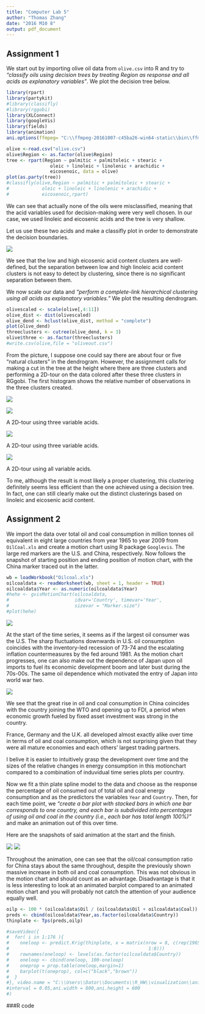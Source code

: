 ```yaml
---
title: "Computer Lab 5"
author: "Thomas Zhang"
date: "2016 M10 8"
output: pdf_document
---
```


## Assignment 1

We start out by importing olive oil data from `olive.csv` into R and try to _"classify oils using decision trees by treating Region as response and all acids as explanatory variables"_. We plot the decision tree below.

```r
library(rpart)
library(partykit)
#library(classifly)
#library(rggobi)
library(XLConnect)
library(googleVis)
library(fields)
library(animation)
ani.options(ffmpeg= "C:\\ffmpeg-20161007-c45ba26-win64-static\\bin\\ffmpeg.exe")

olive <-read.csv("olive.csv")
olive$Region <- as.factor(olive$Region)
tree <- rpart(Region ~ palmitic + palmitoleic + stearic +
                oleic + linoleic + linolenic + arachidic +
                eicosenoic, data = olive)
plot(as.party(tree))
#classifly(olive,Region ~ palmitic + palmitoleic + stearic +
#            oleic + linoleic + linolenic + arachidic +
#            eicosenoic,rpart)
```

We can see that actually none of the oils were misclassified, meaning that the acid variables used for decision-making were very well chosen. In our case, we used linoleic and eicosenic acids and the tree is very shallow.

Let us use these two acids and make a classifly plot in order to demonstrate the decision boundaries.

![](classiflyplot.png)

We see that the low and high eicosenic acid content clusters are well-defined, but the separation between low and high linoleic acid content clusters is not easy to detect by clustering, since there is no significant separation between them.

We now scale our data and _"perform a complete-link hierarchical clustering using all acids as explanatory variables."_ We plot the resulting dendrogram.

```r
olivescaled <- scale(olive[,4:11])
olive_dist <- dist(olivescaled)
olive_dend <- hclust(olive_dist, method = "complete")
plot(olive_dend)
threeclusters <- cutree(olive_dend, k = 3)
olive$three <- as.factor(threeclusters)
#write.csv(olive,file = "oliveout.csv")
```

From the picture, I suppose one could say there are about four or five "natural clusters" in the dendrogram. However, the assignment calls for making a cut in the tree at the height where there are three clusters and performing a 2D-tour on the data colored after these three clusters in RGgobi. The first histogram shows the relative number of observations in the three clusters created.

![](threeclusterscol.png)

![](2dtourpic1.png)

A 2D-tour using three variable acids.

![](2dtourpic2.png)

A 2D-tour using three variable acids.

![](2dtourpic3.png)

A 2D-tour using all variable acids.

To me, although the result is most likely a proper clustering, this clustering definitely seems less efficient than the one achieved using a decision tree. In fact, one can still clearly make out the distinct clusterings based on linoleic and eicosenic acid content.

## Assignment 2

We import the data over total oil and coal consumption in million tonnes oil equivalent in eight large countries from year 1965 to year 2009 from `OilCoal.xls` and create a motion chart using R package `Googlevis`. The large red markers are the U.S. and China, respectively. Now follows the snapshot of starting position and ending position of motion chart, with the China marker traced out in the latter.

```r
wb = loadWorkbook("Oilcoal.xls")
oilcoaldata <- readWorksheet(wb, sheet = 1, header = TRUE)
oilcoaldata$Year <- as.numeric(oilcoaldata$Year)
#hehe <- gvisMotionChart(oilcoaldata,
#                        idvar='Country', timevar='Year',
#                        sizevar = "Marker.size")
#plot(hehe)
```

![](motionchart1.png)

At the start of the time series, it seems as if the largest oil consumer was the U.S. The sharp fluctuations downwards in U.S. oil consumption coincides with the inventory-led recession of 73-74 and the escalating inflation countermeasures by the fed around 1981. As the motion chart progresses, one can also make out the dependence of Japan upon oil imports to fuel its economic development boom and later bust during the 70s-00s. The same oil dependence which motivated the entry of Japan into world war two.

![](motionchart2.png)

We see that the great rise in oil and coal consumption in China coincides with the country joining the WTO and opening up to FDI, a period when economic growth fueled by fixed asset investment was strong in the country.

France, Germany and the U.K. all developed almost exactly alike over time in terms of oil and coal consumption, which is not surprising given that they were all mature economies and each others' largest trading partners.

I belive it is easier to intuitively grasp the development over time and the sizes of the relative changes in energy consumption in this motionchart compared to a combination of induvidual time series plots per country.

Now we fit a thin plate spline model to the data and choose as the response the percentage of oil consumed out of total oil and coal energy consumption and as the predictors the variables `Year` and `Country`. Then, for each time point, we _"create a bar plot with stacked bars in which one bar corresponds to one country,
and each bar is subdivided into percentages of using oil and coal in the country (i.e.,
each bar has total length 100%)"_ and make an animation out of this over time.

Here are the snapshots of said animation at the start and the finish.

![](animestart.png)
![](animeend.png)

Throughout the animation, one can see that the oil/coal consumption ratio for China stays about the same throughout, despite the previously shown massive increase in both oil and coal consumption. This was not obvious in the motion chart and should count as an advantage. Disadvantage is that it is less interesting to look at an animated barplot compared to an animated motion chart and you will probably not catch the attention of your audience equally well.


```r
oilp <- 100 * (oilcoaldata$Oil / (oilcoaldata$Oil + oilcoaldata$Coal))
preds <- cbind(oilcoaldata$Year,as.factor(oilcoaldata$Country))
thinplate <- Tps(preds,oilp)

#saveVideo({
#  for( i in 1:176 ){
#    oneloop <- predict.Krig(thinplate, x = matrix(nrow = 8, c(rep(1965 + .25 * i,8),
#                                                   1:8)))
#    rownames(oneloop) <- levels(as.factor(oilcoaldata$Country))
#    oneloop <- cbind(oneloop, 100-oneloop)
#    oneprop = prop.table(oneloop,margin=1)
#    barplot(t(oneprop), col=c("black","brown"))
#  }
#}, video.name = "C:\\Users\\Dator\\Documents\\R_HW\\visualization\\anime.mp4",
#interval = 0.05,ani.width = 800,ani.height = 600
#)
```

###R code
```r
```

